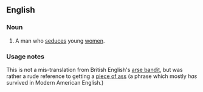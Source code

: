 ==English==

===Noun===
{{en-noun|head=[[ass]] [[bandit]]}}

# {{obsolete|US|mid 1900s}} A man who [[seduce]]s young [[women]].

===Usage notes===
This is not a mis-translation from British English's [[arse bandit]], but was rather a rude reference to getting a [[piece of ass]] (a phrase which mostly ''has'' survived in Modern American English.)
